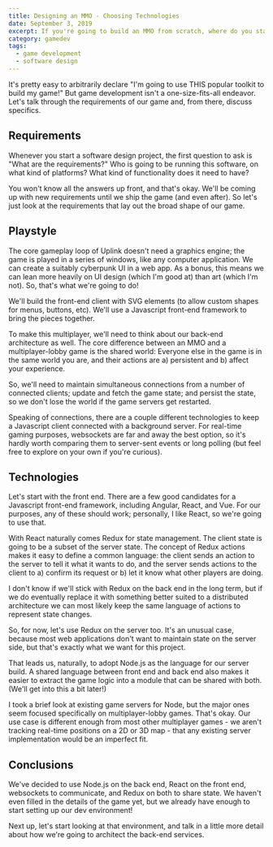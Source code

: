 ```yaml
---
title: Designing an MMO - Choosing Technologies
date: September 3, 2019
excerpt: If you're going to build an MMO from scratch, where do you start?
category: gamedev
tags:
  - game development
  - software design
---
```


It's pretty easy to arbitrarily declare "I'm going to use THIS popular toolkit to build my game!" But game development isn't a one-size-fits-all endeavor. Let's talk through the requirements of our game and, from there, discuss specifics.

## Requirements

Whenever you start a software design project, the first question to ask is "What are the requirements?" Who is going to be running this software, on what kind of platforms? What kind of functionality does it need to have?

You won't know all the answers up front, and that's okay. We'll be coming up with new requirements until we ship the game (and even after). So let's just look at the requirements that lay out the broad shape of our game.

## Playstyle

The core gameplay loop of Uplink doesn't need a graphics engine; the game is played in a series of windows, like any computer application. We can create a suitably cyberpunk UI in a web app. As a bonus, this means we can lean more heavily on UI design (which I'm good at) than art (which I'm not). So, that's what we're going to do!

We'll build the front-end client with SVG elements (to allow custom shapes for menus, buttons, etc). We'll use a Javascript front-end framework to bring the pieces together.

To make this multiplayer, we'll need to think about our back-end architecture as well. The core difference between an MMO and a multiplayer-lobby game is the shared world: Everyone else in the game is in the same world you are, and their actions are a) persistent and b) affect your experience.

So, we'll need to maintain simultaneous connections from a number of connected clients; update and fetch the game state; and persist the state, so we don't lose the world if the game servers get restarted.

Speaking of connections, there are a couple different technologies to keep a Javascript client connected with a background server. For real-time gaming purposes, websockets are far and away the best option, so it's hardly worth comparing them to server-sent events or long polling (but feel free to explore on your own if you're curious).

## Technologies

Let's start with the front end. There are a few good candidates for a Javascript front-end framework, including Angular, React, and Vue. For our purposes, any of these should work; personally, I like React, so we're going to use that.

With React naturally comes Redux for state management. The client state is going to be a subset of the server state. The concept of Redux actions makes it easy to define a common language: the client sends an action to the server to tell it what it wants to do, and the server sends actions to the client to a) confirm its request or b) let it know what other players are doing.

I don't know if we'll stick with Redux on the back end in the long term, but if we do eventually replace it with something better suited to a distributed architecture we can most likely keep the same language of actions to represent state changes.

So, for now, let's use Redux on the server too. It's an unusual case, because most web applications don't want to maintain state on the server side, but that's exactly what we want for this project.

That leads us, naturally, to adopt Node.js as the language for our server build. A shared language between front end and back end also makes it easier to extract the game logic into a module that can be shared with both. (We'll get into this a bit later!)

I took a brief look at existing game servers for Node, but the major ones seem focused specifically on multiplayer-lobby games. That's okay. Our use case is different enough from most other multiplayer games - we aren't tracking real-time positions on a 2D or 3D map - that any existing server implementation would be an imperfect fit.

## Conclusions

We've decided to use Node.js on the back end, React on the front end, websockets to communicate, and Redux on both to share state. We haven't even filled in the details of the game yet, but we already have enough to start setting up our dev environment!

Next up, let's start looking at that environment, and talk in a little more detail about how we're going to architect the back-end services.
